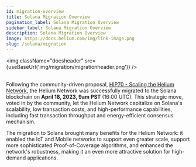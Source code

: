 ```yaml
---
id: migration-overview
title: Solana Migration Overview
pagination_label: Solana Migration Overview
sidebar_label: Solana Migration Overview
description: Solana Migration Overview
image: https://docs.helium.com/img/link-image.png
slug: /solana/migration
---
```



<img className="docsheader" src={useBaseUrl('img/migration/migrationheader.png')} />
<br />
<br />

Following the community-driven proposal,
[HIP70 - Scaling the Helium Network](https://github.com/helium/HIP/blob/main/0070-scaling-helium.md),
the Helium Network was successfully migrated to the Solana blockchain on **April 18, 2023, 9am PST**
(16:00 UTC). This strategic move, voted in by the community, let the Helium Network capitalize on
Solana's scalability, low transaction costs, and high-performance capabilities, including fast
transaction throughput and energy-efficient consensus mechanism.

The migration to Solana brought many benefits for the Helium Network: it enabled the IoT and Mobile
networks to support even greater scale, support more sophisticated Proof-of-Coverage algorithms, and
enhanced the network's robustness, making it an even more attractive solution for high-demand
applications.
